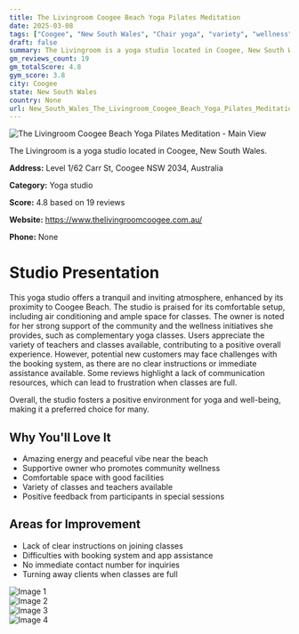 ```yaml
---
title: The Livingroom Coogee Beach Yoga Pilates Meditation
date: 2025-03-08
tags: ["Coogee", "New South Wales", "Chair yoga", "variety", "wellness", "community-focused", "tranquil atmosphere", "Coogee"]  
draft: false
summary: The Livingroom is a yoga studio located in Coogee, New South Wales.
gm_reviews_count: 19
gm_totalScore: 4.8
gym_score: 3.8
city: Coogee
state: New South Wales
country: None
url: New_South_Wales_The_Livingroom_Coogee_Beach_Yoga_Pilates_Meditation
---
```


<div className="aspect-[16/9] relative my-8">
  <img 
    src="https://lh5.googleusercontent.com/p/AF1QipM_oII9QbiN3mtpSWiVdurDBQ2W3sOfKrAaRWR6=w1920-h1080-k-no"
    alt="The Livingroom Coogee Beach Yoga Pilates Meditation - Main View"
    className="object-cover absolute inset-0 w-full h-full rounded-lg"
  />
</div>

The Livingroom is a yoga studio located in Coogee, New South Wales.

**Address:** Level 1/62 Carr St, Coogee NSW 2034, Australia

**Category:** Yoga studio

**Score:** 4.8 based on 19 reviews

**Website:** https://www.thelivingroomcoogee.com.au/

**Phone:** None

# Studio Presentation

This yoga studio offers a tranquil and inviting atmosphere, enhanced by its proximity to Coogee Beach. The studio is praised for its comfortable setup, including air conditioning and ample space for classes. The owner is noted for her strong support of the community and the wellness initiatives she provides, such as complementary yoga classes. Users appreciate the variety of teachers and classes available, contributing to a positive overall experience. However, potential new customers may face challenges with the booking system, as there are no clear instructions or immediate assistance available. Some reviews highlight a lack of communication resources, which can lead to frustration when classes are full.

Overall, the studio fosters a positive environment for yoga and well-being, making it a preferred choice for many.

## Why You'll Love It

- Amazing energy and peaceful vibe near the beach
- Supportive owner who promotes community wellness
- Comfortable space with good facilities
- Variety of classes and teachers available
- Positive feedback from participants in special sessions

## Areas for Improvement

- Lack of clear instructions on joining classes
- Difficulties with booking system and app assistance
- No immediate contact number for inquiries
- Turning away clients when classes are full

<div className="grid grid-cols-1 xl:grid-cols-2 gap-4 my-8">
<div className="aspect-[4/3] relative"><img src="https://lh5.googleusercontent.com/p/AF1QipMiBvXULhZKKVGkDQVFj8OYj2AEnV4Sckjur-Jm=w1920-h1080-k-no" alt="Image 1" className="object-cover absolute inset-0 w-full h-full rounded-lg" /></div>
<div className="aspect-[4/3] relative"><img src="https://lh5.googleusercontent.com/p/AF1QipNgclrvtWvC0Hd8mgzswzzX7vbIx_yMtrmiO2KD=w1920-h1080-k-no" alt="Image 2" className="object-cover absolute inset-0 w-full h-full rounded-lg" /></div>
<div className="aspect-[4/3] relative"><img src="https://lh5.googleusercontent.com/p/AF1QipNqyKIsW-h8IOGVHKCUenX8X5Mjj4phPz6vRzTv=w1920-h1080-k-no" alt="Image 3" className="object-cover absolute inset-0 w-full h-full rounded-lg" /></div>
<div className="aspect-[4/3] relative"><img src="https://lh5.googleusercontent.com/p/AF1QipM3BZsDoKsodWe9Rx2T7px3WqcaVlM1Innm2YCg=w1920-h1080-k-no" alt="Image 4" className="object-cover absolute inset-0 w-full h-full rounded-lg" /></div>
</div>
